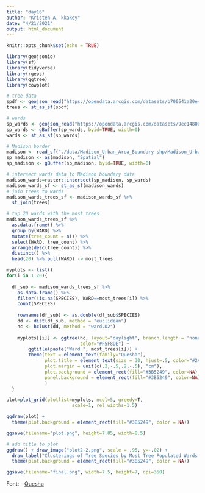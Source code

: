 ```yaml
---
title: "day16"
author: "Kristen A, kkakey"
date: "4/21/2021"
output: html_document
---
```


```r
knitr::opts_chunk$set(echo = TRUE)
```

```r
library(geojsonio)
library(sf)
library(tidyverse)
library(rgeos)
library(ggtree)
library(cowplot)
```

```r
# tree data
spdf <- geojson_read("https://opendata.arcgis.com/datasets/b700541a20e446839b18d62426c266a3_0.geojson",  what = "sp")
trees <- st_as_sf(spdf)

# wards
sp_wards <- geojson_read("https://opendata.arcgis.com/datasets/9ec1480a4d1a46bc89d47c9d73057331_11.geojson",  what = "sp")
sp_wards <- gBuffer(sp_wards, byid=TRUE, width=0)
wards <- st_as_sf(sp_wards)

# Madison border
madison <- read_sf("./data/Madison_Urban_Area_Boundary-shp/Madison_Urban_Area_Boundary.shp")
sp_madison <- as(madison, "Spatial")
sp_madison <- gBuffer(sp_madison, byid=TRUE, width=0)
```

```r
# intersect wards data to Madison boundary data
madison_wards=raster::intersect(sp_madison, sp_wards)
madison_wards_sf <- st_as_sf(madison_wards)
# join trees to wards
madison_wards_trees_sf <- madison_wards_sf %>%
  st_join(trees)
```

```r
# top 20 wards with the most trees
madison_wards_trees_sf %>%
  as.data.frame() %>%
  group_by(WARD) %>%
  mutate(tree_count = n()) %>%
  select(WARD, tree_count) %>%
  arrange(desc(tree_count)) %>%
  distinct() %>%
  head(20) %>% pull(WARD) -> most_trees
```

```r
myplots <- list()
for(i in 1:20){
  
  df_sub <- madison_wards_trees_sf %>% 
    as.data.frame() %>%
    filter(!is.na(SPECIES), WARD==most_trees[i]) %>%
    count(SPECIES) 
  
    rownames(df_sub) <- as.double(df_sub$SPECIES)
    dd <- dist(df_sub, method = "euclidean")
    hc <- hclust(dd, method = "ward.D2")
    
    myplots[[i]] <- ggtree(hc, layout="daylight", branch.length = 'none',
                           color="#F5F8DE") +
        ggtitle(paste("Ward ", most_trees[i])) +
        theme(text = element_text(family="Quesha"),
              plot.title = element_text(size = 30, hjust=.5, color="#2A0C4E"),
              plot.margin = unit(c(.2,-.5,.2,-.5), "cm"),
              plot.background = element_rect(fill="#3B5249", color=NA),
              panel.background = element_rect(fill="#3B5249", color=NA)
              )
  }

plot=plot_grid(plotlist=myplots, ncol=5, greedy=T, 
                        scale=1, rel_widths=1.5)

ggdraw(plot) +
  theme(plot.background = element_rect(fill="#3B5249", color = NA))

ggsave(filename="plot.png", height=7.85, width=8.5) 
```

```r
# add title to plot
ggdraw() + draw_image("plot2-2.png", scale = .95, y=-.02) +
  draw_label("Clusterings of Tree Species by Most Tree Populated Wards - Madison, WI",size=54,y=.98,fontfamily="Quesha", color = "#2A0C4E") +
  theme(plot.background = element_rect(fill="#3B5249", color = NA)) 

ggsave(filename="final.png", width=7.5, height=7, dpi=350)
```


Font:
- [Quesha](https://www.fontspace.com/quesha-font-f28300)
